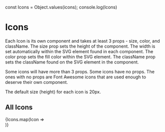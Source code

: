 const Icons = Object.values(icons);
console.log(Icons)

<Meta title="Commons/Components/Icons/AllIcons" />

# Icons

Each Icon is its own component and takes at least 3 props - size, color, and className. The size prop sets the height of the component. The width is set automatically within the SVG element found in each component. 
The color prop sets the fill color within the SVG element. The className prop sets the className found on the SVG element in the component. 

Some icons will have more than 3 props. Some icons have no props. The ones with no props are Font Awesome icons that are used enough to deserve their own component.

The default size (height) for each icon is 20px.

## All Icons

<Canvas>
  <div style={{ display: 'flex', flexWrap: 'wrap' }}>
    {Icons.map(Icon => 
      <div style={{ height: '3em', width: '3em', padding: '10px', margin: '3px', display: 'flex', alignItems: 'center', justifyContent: 'center', background: '#dfdfdf' }}>
        <Icon />
      </div>
    )}
  </div>
</Canvas>
